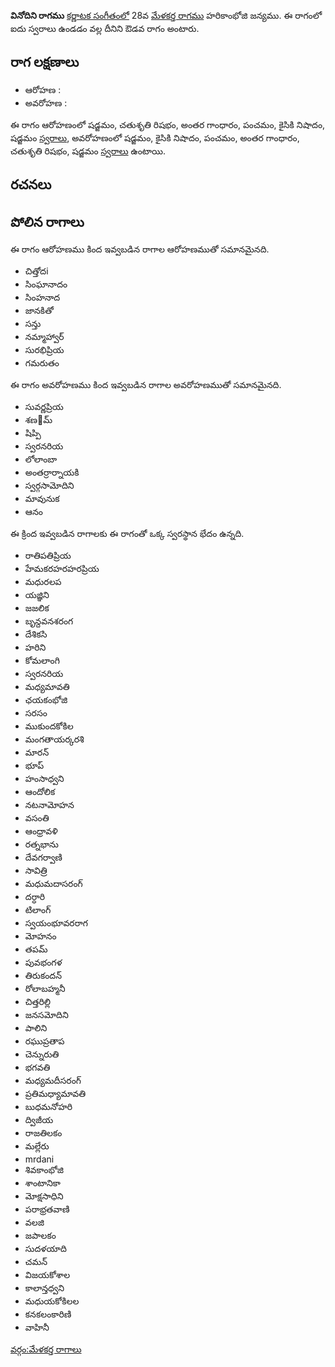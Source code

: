 {{Infobox ragam
	| name          	= వినోదిని
	| synonym	    	= 
	| mela          	= 
	| chakra        	= 
	| janaka        	= 
	| type          	= ఔడవ
	| arohanam      	= {{svaraC|S|R2|G3|P|N2|S'}} 
	| avarohanam    	= {{svaraC|S'|N2|P|G3|R2|S}}
	| jeeva         	=
	| chhaya        	=
	| nyasa         	=
	| vishesha      	= 
	| equivalent  		= 
}}
{{కర్ణాటక సంగీత రాగాలు}}
'''వినోదిని రాగము''' [[కర్ణాటక సంగీతం]]లో 28వ [[మేళకర్త రాగము]] హరికాంభోజి జన్యము.  ఈ రాగంలో ఐదు స్వరాలు ఉండడం వల్ల దీనిని ఔడవ రాగం అంటారు.


==రాగ లక్షణాలు==


* ఆరోహణ : {{svaraC|S|R2|G3|P|N2|S'}} 
* అవరోహణ : {{svaraC|S'|N2|P|G3|R2|S}}

ఈ రాగం ఆరోహణంలో షడ్జమం, చతుశృతి రిషభం, అంతర గాంధారం, పంచమం, కైసికి నిషాదం, షడ్జమం [[స్వరాలు]], అవరోహణంలో షడ్జమం, కైసికి నిషాదం, పంచమం, అంతర గాంధారం, చతుశృతి రిషభం, షడ్జమం [[స్వరాలు]] ఉంటాయి.

==రచనలు==



==పోలిన రాగాలు==
ఈ రాగం ఆరోహణము కింద ఇవ్వబడిన రాగాల ఆరోహణముతో సమానమైనది.
* చిత్తోదi
* సింఘానాదం
* సింహనాద
* జానకితో
* సన్తు
* నమ్మాహ్వార్
* సురభిప్రియ
* గమరుతం

ఈ రాగం అవరోహణము కింద ఇవ్వబడిన రాగాల అవరోహణముతో సమానమైనది.
* సువర్ణప్రియ
* శణ౰మ్
* షిప్పి
* స్వరనరియ
* లోలాంబా
* అంతర్రార్నాయకి
* స్వర్గసామోదిని
* మావునుక
* ఆనం

ఈ క్రింద ఇవ్వబడిన రాగాలకు ఈ రాగంతో ఒక్క స్వరస్థాన భేదం ఉన్నది.
* రాతిపతిప్రియ
* హేమకరహరహరప్రియ
* మధురలప
* యజ్ఞిని
* జజలిక
* బృన్దవనశరంగ
* దేశికసి
* హరిని
* కోమలాంగి
* స్వరనరియ
* మధ్యమావతి
* ఛయకంభోజి
* సరసం
* ముకుందకోకిల
* మంగతాయర్కరశి
* మారన్
* భూప్
* హంసాధ్వని
* ఆందోలిక
* నటనామోహన
* వసంతి
* ఆంధ్రావళి
* రత్నభాను
* దేవగర్వాణి
* సావిత్రి
* మధుమదాసరంగ్
* దర్ధారి
* టిలాంగ్
* స్వయంభూవరరాగ
* మోహనం
* తపమ్
* పువభంగళ
* తిరుకందన్
* రోలాబహ్మనీ
* చిత్తరిల్లి
* జనసమోదిని
* పాలిని
* రఘుప్రతాప
* చెన్నురుతి
* భగవతి
* మధ్యమదీసరంగ్
* ప్రతిమధ్యామావతి
* బుధమనోహరి
* ద్విజీయ
* రాజతిలకం
* మల్లేరు
* mrdani
* శివకాంభోజి
* శాంటానికా
* మోక్షసాధిని
* పరాభ్రతవాణి
* వలజి
* జపాలకం
* సుదళయాది
* చమన్
* విజయకోశాల
* కాలాన్తధ్వని
* మధుయకోకిలల
* కనకలంకారిణి
* వాహినీ



[[వర్గం:మేళకర్త రాగాలు]]
